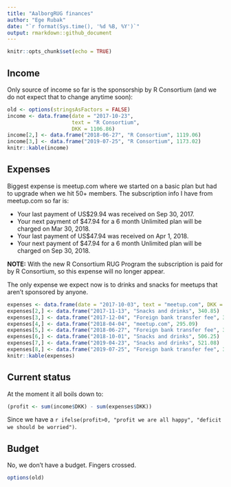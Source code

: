 ```yaml
---
title: "AalborgRUG finances"
author: "Ege Rubak"
date: "`r format(Sys.time(), '%d %B, %Y')`"
output: rmarkdown::github_document
---
```


```r
knitr::opts_chunk$set(echo = TRUE)
```

## Income

Only source of income so far is the sponsorship by R Consortium (and we do not
expect that to change anytime soon):
```r
old <- options(stringsAsFactors = FALSE)
income <- data.frame(date = "2017-10-23",
                     text = "R Consortium",
                     DKK = 1106.86)
income[2,] <- data.frame("2018-06-27", "R Consortium", 1119.06)
income[3,] <- data.frame("2019-07-25", "R Consortium", 1173.02)
knitr::kable(income)
```

## Expenses

Biggest expense is meetup.com where we started on a basic plan but had to upgrade
when we hit 50+ members. The subscription info I have from meetup.com so far is:

- Your last payment of US$29.94 was received on Sep 30, 2017.
- Your next payment of $47.94 for a 6 month Unlimited plan will be charged on Mar 30, 2018.
- Your last payment of US$47.94 was received on Apr 1, 2018.
- Your next payment of $47.94 for a 6 month Unlimited plan will be charged on Sep 30, 2018.

**NOTE:** With the new R Consortium RUG Program the subscription is paid for by
R Consortium, so this expense will no longer appear.

The only expense we expect now is to drinks and snacks
for meetups that aren't sponsored by anyone.
```r
expenses <- data.frame(date = "2017-10-03", text = "meetup.com", DKK = 192.10)
expenses[2,] <- data.frame("2017-11-13", "Snacks and drinks", 340.85)
expenses[3,] <- data.frame("2017-12-04", "Foreign bank transfer fee", 35.00)
expenses[4,] <- data.frame("2018-04-04", "meetup.com", 295.09)
expenses[5,] <- data.frame("2018-06-27", "Foreign bank transfer fee", 30.00)
expenses[6,] <- data.frame("2018-10-01", "Snacks and drinks", 506.25)
expenses[7,] <- data.frame("2019-04-23", "Snacks and drinks", 521.08)
expenses[8,] <- data.frame("2019-07-25", "Foreign bank transfer fee", 30.00)
knitr::kable(expenses)
```

## Current status

At the moment it all boils down to:
```r
(profit <- sum(income$DKK) - sum(expenses$DKK))
```
Since we have a `r ifelse(profit>0, "profit we are all happy", "deficit we should be worried")`. 

## Budget

No, we don't have a budget. Fingers crossed.

```r
options(old)
```
